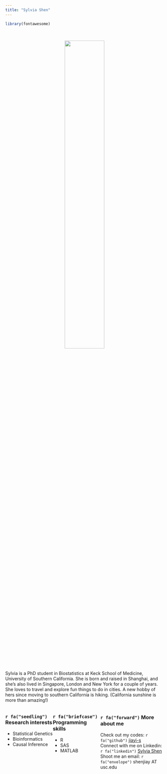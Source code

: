```yaml
---
title: "Sylvia Shen"
---
```

```r
library(fontawesome)
```
<br>

<center>
<img src="./images/square-profile.jpg" style="width:50%" class="rounded-corners">
</center>
<br>

  
  Sylvia is a PhD student in Biostatistics at Keck School of Medicine, University of Southern California. She is born and raised in Shanghai, and she's also lived in Singapore, London and New York for a couple of years. She loves to travel and explore fun things to do in cities. A new hobby of hers since moving to southern California is hiking. (California sunshine is more than amazing!)
  

<style>
.column-left{
  float: left;
  width: 30%;
  text-align: left;
}
.column-center{
  display: inline-block;
  width: 30%;
  text-align: left;
}
.column-right{
  float: right;
  width: 40%;
  text-align: left;
}
</style>


<div class="column-left">
<h3 style="margin-left: 0%"> `r fa("seedling")` Research interests </h3>
* Statistical Genetics  
* Bioinformatics  
* Causal Inference 
</div>

<div class="column-center">
<h3 style="margin-left: 0%"> `r fa("briefcase")` Programming skills </h3>
* R 
* SAS  
* MATLAB  
</div>

<div class="column-right">
<h3 style="margin-left: 0%"> `r fa("forward")` More about me </h3>
<p style="margin-left: 0%">
Check out my codes: `r fa("github")`  <a href="http://github.com/jiayi-s/"> jiayi-s </a>  
Connect with me on Linkedin: `r fa("linkedin")`  <a href="https://www.linkedin.com/in/jiayi-sylvia-shen-482a48124/"> Sylvia Shen </a>  
Shoot me an email: `r fa("envelope")`  shenjiay AT usc.edu  
</p>
</div>


<br>

